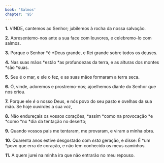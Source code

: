 ```yaml
---
book: 'Salmos'
chapter: '95'
---
```


**1.** VINDE, cantemos ao Senhor; jubilemos à rocha da nossa salvação.

**2.** Apresentemo-nos ante a sua face com louvores, e celebremo-lo com salmos.

**3.** Porque o Senhor *é *Deus grande, e Rei grande sobre todos os deuses.

**4.** Nas suas mãos *estão *as profundezas da terra, e as alturas dos montes *são *suas.

**5.** Seu é o mar, e ele o fez, e as suas mãos formaram a terra seca.

**6.** Ó, vinde, adoremos e prostremo-nos; ajoelhemos diante do Senhor que nos criou.

**7.** Porque ele *é* o nosso Deus, e nós povo do seu pasto e ovelhas da sua mão. Se hoje ouvirdes a sua voz,

**8.** Não endureçais os vossos corações, *assim *como na provocação *e *como *no *dia da tentação no deserto;

**9.** Quando vossos pais me tentaram, me provaram, e viram a minha obra.

**10.** Quarenta anos estive desgostado com *esta* geração, e disse: É *um *povo que erra de coração, e não tem conhecido os meus caminhos.

**11.** A quem jurei na minha ira que não entrarão no meu repouso.